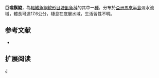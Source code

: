 {{Speciesbox 
| taxon = Clarias cataractus
| status = NE
| status_system = IUCN3.1
| authority = [[Fowler|Fowler]], 1939
| synonyms = *''Phagorus cataractus'', Fowler, 1939
*''Prophagorus cataractus'', Fowler, 1939
}}

'''巨噬鬍鯰'''，為[[輻鰭魚綱|輻鰭魚綱]][[鯰形目|鯰形目]][[塘虱魚科|塘虱魚科]]的其中一[[種|種]]，分布於[[亞洲|亞洲]][[馬來半島|馬來半島]]淡水流域，體長可達17.6公分，棲息在底層水域，生活習性不明。

==参考文献==
*{{FishBase_species|genus=Clarias|species=cataractus|year=2015|month=5}}

== 扩展阅读 ==
{{refbegin}}
{{wikispecies-inline|Clarias cataractus|巨噬鬍鯰}}
{{refend}}
{{Taxonbar|from=Q5500362}}

[[Category:鬍鯰屬|J]]